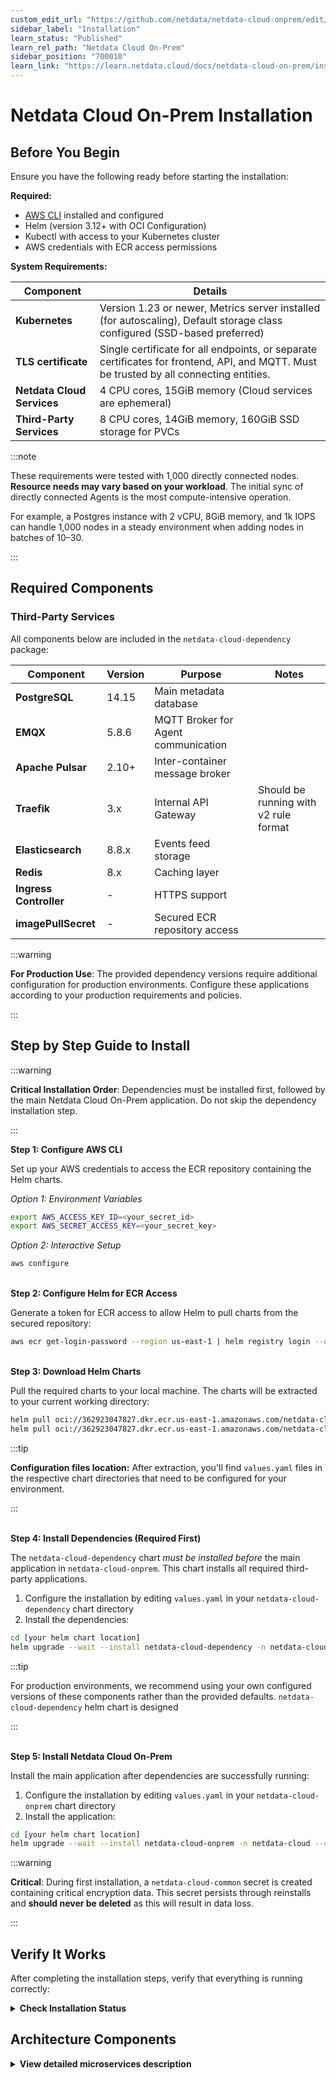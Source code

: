 ```yaml
---
custom_edit_url: "https://github.com/netdata/netdata-cloud-onprem/edit/master/docs/learn.netdata.cloud/installation.md"
sidebar_label: "Installation"
learn_status: "Published"
learn_rel_path: "Netdata Cloud On-Prem"
sidebar_position: "700010"
learn_link: "https://learn.netdata.cloud/docs/netdata-cloud-on-prem/installation"
---
```


# Netdata Cloud On-Prem Installation

## Before You Begin

Ensure you have the following ready before starting the installation:

**Required:**

- [AWS CLI](https://docs.aws.amazon.com/cli/latest/userguide/getting-started-install.html) installed and configured
- Helm (version 3.12+ with OCI Configuration)
- Kubectl with access to your Kubernetes cluster
- AWS credentials with ECR access permissions

**System Requirements:**

| Component                  | Details                                                                                                                                 |
| -------------------------- | --------------------------------------------------------------------------------------------------------------------------------------- |
| **Kubernetes**             | Version 1.23 or newer, Metrics server installed (for autoscaling), Default storage class configured (SSD-based preferred)               |
| **TLS certificate**        | Single certificate for all endpoints, or separate certificates for frontend, API, and MQTT. Must be trusted by all connecting entities. |
| **Netdata Cloud Services** | 4 CPU cores, 15GiB memory (Cloud services are ephemeral)                                                                                |
| **Third-Party Services**   | 8 CPU cores, 14GiB memory, 160GiB SSD storage for PVCs                                                                                  |

:::note

These requirements were tested with 1,000 directly connected nodes. **Resource needs may vary based on your workload**. The initial sync of directly connected Agents is the most compute-intensive operation.

For example, a Postgres instance with 2 vCPU, 8GiB memory, and 1k IOPS can handle 1,000 nodes in a steady environment when adding nodes in batches of 10–30.

:::

## Required Components

### Third-Party Services

All components below are included in the `netdata-cloud-dependency` package:

| Component              | Version | Purpose                             | Notes                                 |
| ---------------------- | ------- | ----------------------------------- | ------------------------------------- |
| **PostgreSQL**         | 14.15   | Main metadata database              |                                       |
| **EMQX**               | 5.8.6   | MQTT Broker for Agent communication |                                       |
| **Apache Pulsar**      | 2.10+   | Inter-container message broker      |                                       |
| **Traefik**            | 3.x     | Internal API Gateway                | Should be running with v2 rule format |
| **Elasticsearch**      | 8.8.x   | Events feed storage                 |                                       |
| **Redis**              | 8.x     | Caching layer                       |                                       |
| **Ingress Controller** | -       | HTTPS support                       |                                       |
| **imagePullSecret**    | -       | Secured ECR repository access       |                                       |

:::warning

**For Production Use**: The provided dependency versions require additional configuration for production environments. Configure these applications according to your production requirements and policies.

:::

## Step by Step Guide to Install

:::warning

**Critical Installation Order**: Dependencies must be installed first, followed by the main Netdata Cloud On-Prem application. Do not skip the dependency installation step.

:::

<strong>Step 1: Configure AWS CLI</strong><br/>

Set up your AWS credentials to access the ECR repository containing the Helm charts.<br/>

_Option 1: Environment Variables_<br/>

```bash
export AWS_ACCESS_KEY_ID=<your_secret_id>
export AWS_SECRET_ACCESS_KEY=<your_secret_key>
```

_Option 2: Interactive Setup_<br/>

```bash
aws configure
```

<br/><strong>Step 2: Configure Helm for ECR Access</strong><br/>

Generate a token for ECR access to allow Helm to pull charts from the secured repository:<br/>

```bash
aws ecr get-login-password --region us-east-1 | helm registry login --username AWS --password-stdin 362923047827.dkr.ecr.us-east-1.amazonaws.com
```

<br/><strong>Step 3: Download Helm Charts</strong><br/>

Pull the required charts to your local machine. The charts will be extracted to your current working directory:<br/>

```bash
helm pull oci://362923047827.dkr.ecr.us-east-1.amazonaws.com/netdata-cloud-dependency --untar  # Optional
helm pull oci://362923047827.dkr.ecr.us-east-1.amazonaws.com/netdata-cloud-onprem --untar
```

:::tip

<strong>Configuration files location:</strong> After extraction, you'll find `values.yaml` files in the respective chart directories that need to be configured for your environment.

:::

<br/><strong>Step 4: Install Dependencies (Required First)</strong><br/>

The `netdata-cloud-dependency` chart _must be installed before_ the main application in `netdata-cloud-onprem`. This chart installs all required third-party applications.<br/>

1. Configure the installation by editing `values.yaml` in your `netdata-cloud-dependency` chart directory<br/>
2. Install the dependencies:<br/>

```bash
cd [your helm chart location]
helm upgrade --wait --install netdata-cloud-dependency -n netdata-cloud --create-namespace -f values.yaml .
```

:::tip

For production environments, we recommend using your own configured versions of these components rather than the provided defaults. `netdata-cloud-dependency` helm chart is designed

:::

<br/><strong>Step 5: Install Netdata Cloud On-Prem</strong><br/>

Install the main application after dependencies are successfully running:<br/>

1. Configure the installation by editing `values.yaml` in your `netdata-cloud-onprem` chart directory<br/>
2. Install the application:<br/>

```bash
cd [your helm chart location]
helm upgrade --wait --install netdata-cloud-onprem -n netdata-cloud --create-namespace -f values.yaml .
```

:::warning

**Critical**: During first installation, a `netdata-cloud-common` secret is created containing critical encryption data. This secret persists through reinstalls and **should never be deleted** as this will result in data loss.

:::

## Verify It Works

After completing the installation steps, verify that everything is running correctly:

<details>
<summary><strong>Check Installation Status</strong></summary><br/>

<strong>Verify Helm installations:</strong><br/>

```bash
helm list -n netdata-cloud
```

<strong>Check pod status:</strong><br/>

```bash
kubectl get pods -n netdata-cloud
```

<strong>Check services:</strong><br/>

```bash
kubectl get svc -n netdata-cloud
```

<strong>All pods should be in Running status</strong> and services should have appropriate endpoints configured.

</details>

## Architecture Components

<details>
<summary><strong>View detailed microservices description</strong></summary><br/>

| Microservice                               | Description                                                                                                                                                                                                                                                                                                                                                                                                |
| ------------------------------------------ | ---------------------------------------------------------------------------------------------------------------------------------------------------------------------------------------------------------------------------------------------------------------------------------------------------------------------------------------------------------------------------------------------------------- |
| **cloud-accounts-service**                 | Handles **user registration** & **authentication**                                                                                                                                                                                                                                                                                                                                                         |
| **cloud-agent-data-ctrl-service**          | **Forwards requests** from the OCP to the relevant Agents. The requests include fetching **Chart metadata**, **Chart data** and **Function data** from the Agents.                                                                                                                                                                                                                                         |
| **cloud-agent-mqtt-input-service**         | **Forwards MQTT messages** emitted by the Agent to the internal **Pulsar broker**. They are related to the Agent entities and include **Agent connection state updates**.                                                                                                                                                                                                                                  |
| **cloud-agent-mqtt-output-service**        | **Forwards Pulsar messages** emitted on the OCP to the **MQTT broker**. They are related to the Agent entities. From there, the messages reach the relevant Agent.                                                                                                                                                                                                                                         |
| **cloud-alarm-config-mqtt-input-service**  | **Forwards MQTT messages** emitted by the Agent to the internal **Pulsar broker**. They related to the **alarm-config entities** like data for the alarm configuration as seen by the Agent.                                                                                                                                                                                                               |
| **cloud-alarm-log-mqtt-input-service**     | **Forwards MQTT messages** emitted by the Agent to the internal **Pulsar broker**. They are related to the **alarm-log entities** containing data about the alarm transitions that occurred in an Agent.                                                                                                                                                                                                   |
| **cloud-alarm-mqtt-output-service**        | **Forwards Pulsar messages** emitted in the Cloud to the **MQTT broker**. They are related to the **alarm entities** and from there, the messages reach the relevant Agent.                                                                                                                                                                                                                                |
| **cloud-alarm-processor-service**          | **Persists latest Alert status** received from the Agent in the OCP. **Aggregates Alert statuses** from relevant node instances. **Exposes API endpoints** to fetch Alert data for visualization on the Cloud. **Determines if notifications need to be sent** when Alert statuses change and emits relevant messages to Pulsar. **Exposes API endpoints** to store and return notification-silencing data |
| **cloud-alarm-streaming-service**          | Responsible for **starting the Alert stream** between the Agent and the OCP. **Ensures messages are processed in correct order**, and starts a **reconciliation process** between the Cloud and the Agent if out-of-order processing occurs                                                                                                                                                                |
| **cloud-charts-mqtt-input-service**        | **Forwards MQTT messages** emitted by the Agent related to the **chart entities** to the internal **Pulsar broker**. These include the **chart metadata** that is used to display relevant charts on the Cloud.                                                                                                                                                                                            |
| **cloud-charts-mqtt-output-service**       | **Forwards Pulsar messages** emitted in the Cloud related to the **charts entities** to the **MQTT broker**. From there, the messages reach the relevant Agent.                                                                                                                                                                                                                                            |
| **cloud-charts-service**                   | **Exposes API endpoints** to fetch the **chart metadata**. **Forwards data requests** via the `cloud-agent-data-ctrl-service` to the relevant Agents to fetch **chart data points**. **Exposes API endpoints** to call various other endpoints on the Agent, for instance, **functions**                                                                                                                   |
| **cloud-custom-dashboard-service**         | **Exposes API endpoints** to fetch and store **custom dashboard data**                                                                                                                                                                                                                                                                                                                                     |
| **cloud-environment-service**              | Serves as the **first contact point** between the Agent and the OCP. **Returns authentication and MQTT endpoints** to connecting Agents                                                                                                                                                                                                                                                                    |
| **cloud-feed-service**                     | **Processes incoming feed events** and stores them in **Elasticsearch**. **Exposes API endpoints** to fetch **feed events** from Elasticsearch                                                                                                                                                                                                                                                             |
| **cloud-frontend**                         | Contains the **OCP website**. **Serves static content**.                                                                                                                                                                                                                                                                                                                                                   |
| **cloud-iam-user-service**                 | Acts as a **middleware for authentication** on most of the API endpoints. **Validates incoming token headers**, injects the relevant ones, and **forwards the requests**                                                                                                                                                                                                                                   |
| **cloud-metrics-exporter**                 | **Exports various metrics** from an OCP installation. Uses the **Prometheus metric exposition format**                                                                                                                                                                                                                                                                                                     |
| **cloud-netdata-assistant**                | **Exposes API endpoints** to fetch a **human-friendly explanation** of various Netdata configuration options, namely the **Alerts**.                                                                                                                                                                                                                                                                       |
| **cloud-node-mqtt-input-service**          | **Forwards MQTT messages** emitted by the Agent related to the **node entities** to the internal **Pulsar broker**. These include the **node metadata** as well as their **connectivity state**, either direct or via Parents                                                                                                                                                                              |
| **cloud-node-mqtt-output-service**         | **Forwards Pulsar messages** emitted in the OCP related to the **charts entities** to the **MQTT broker**. From there, the messages reach the relevant Agent                                                                                                                                                                                                                                               |
| **cloud-notifications-dispatcher-service** | **Exposes API endpoints** to handle **integrations**. **Handles incoming notification messages** and uses the relevant channels(**email, slack**...) to **notify relevant users**                                                                                                                                                                                                                          |
| **cloud-spaceroom-service**                | **Exposes API endpoints** to fetch and store relations between **Agents, nodes, spaces, users, and rooms**. Acts as a **provider of authorization** for other Cloud endpoints. **Exposes API endpoints** to **authenticate Agents** connecting to the Cloud                                                                                                                                                |

</details>
